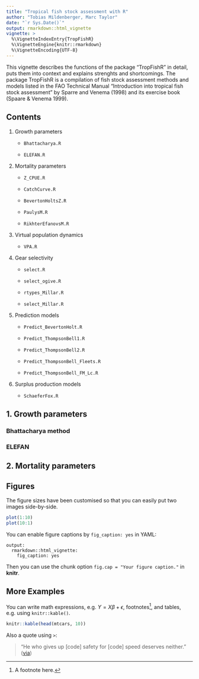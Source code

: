 ```yaml
---
title: "Tropical fish stock assessment with R"
author: "Tobias Mildenberger, Marc Taylor"
date: "`r Sys.Date()`"
output: rmarkdown::html_vignette
vignette: >
  %\VignetteIndexEntry{TropFishR}
  %\VignetteEngine{knitr::rmarkdown}
  %\VignetteEncoding{UTF-8}
---
```


This vignette describes the functions of the package "TropFishR" in detail, puts them into context and explains strenghts and shortcomings. 
The package TropFishR is a compilation of fish stock assessment methods and models listed in the FAO Technical Manual "Introduction into tropical fish stock assessment" by Sparre and Venema (1998) and its exercise book (Spaare & Venema 1999).



## Contents

1. Growth parameters

    * `Bhattacharya.R`
    
    * `ELEFAN.R`

1. Mortality parameters

    * `Z_CPUE.R`
   
    * `CatchCurve.R`
   
    * `BevertonHoltsZ.R`
   
    * `PaulysM.R`
   
    * `RikhterEfanovsM.R`
   
1. Virtual population dynamics

    * `VPA.R`

1. Gear selectivity

    * `select.R`
    
    * `select_ogive.R`
    
    * `rtypes_Millar.R`
    
    * `select_Millar.R`

1. Prediction models

    * `Predict_BevertonHolt.R`

    * `Predict_ThompsonBell1.R`
    
    * `Predict_ThompsonBell2.R`
    
    * `Predict_ThompsonBell_Fleets.R`
    
    * `Predict_ThompsonBell_FM_Lc.R`

1. Surplus production models

    * `SchaeferFox.R`




## 1. Growth parameters

### Bhattacharya method

### ELEFAN


## 2. Mortality parameters



## Figures

The figure sizes have been customised so that you can easily put two images side-by-side. 

```r
plot(1:10)
plot(10:1)
```

You can enable figure captions by `fig_caption: yes` in YAML:

    output:
      rmarkdown::html_vignette:
        fig_caption: yes

Then you can use the chunk option `fig.cap = "Your figure caption."` in **knitr**.

## More Examples

You can write math expressions, e.g. $Y = X\beta + \epsilon$, footnotes^[A footnote here.], and tables, e.g. using `knitr::kable()`.

```r
knitr::kable(head(mtcars, 10))
```

Also a quote using `>`:

> "He who gives up [code] safety for [code] speed deserves neither."
([via](https://twitter.com/hadleywickham/status/504368538874703872))
